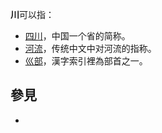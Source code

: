 {{wikt|川}}
'''川'''可以指：

*[[四川|四川]]，中国一个省的简称。
*[[河流|河流]]，传统中文中对河流的指称。
*[[巛部|巛部]]，漢字索引裡為部首之一。

== 參見 ==
* {{Lookfrom}}

{{disambig|Cat=一字消歧義}}